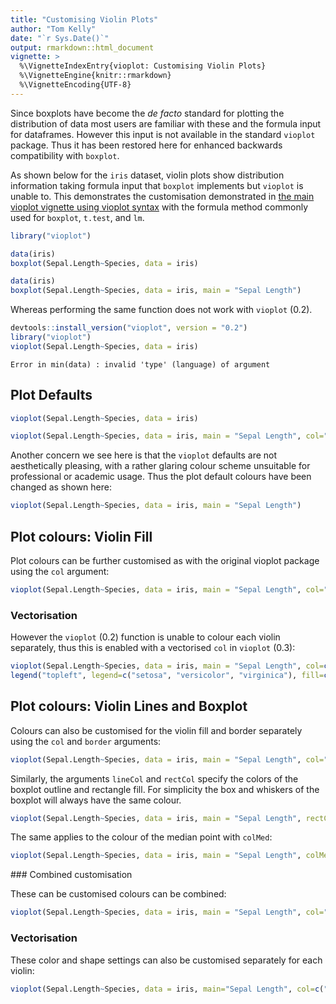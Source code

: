 ```yaml
---
title: "Customising Violin Plots"
author: "Tom Kelly"
date: "`r Sys.Date()`"
output: rmarkdown::html_document
vignette: >
  %\VignetteIndexEntry{vioplot: Customising Violin Plots}
  %\VignetteEngine{knitr::rmarkdown}
  %\VignetteEncoding{UTF-8}
---
```


Since boxplots have become the _de facto_ standard for plotting the distribution of data most users are familiar with these and the formula input for dataframes. However this input is not available in the standard `vioplot` package. Thus it has been restored here for enhanced backwards compatibility with `boxplot`.

As shown below for the `iris` dataset, violin plots show distribution information taking formula input that `boxplot` implements but `vioplot` is unable to. This demonstrates the customisation demonstrated in [the main vioplot vignette using vioplot syntax](violin_customisation.html) with the formula method commonly used for `boxplot`, `t.test`, and `lm`.

```r
library("vioplot")
```

```r
data(iris)
boxplot(Sepal.Length~Species, data = iris)
```

```r
data(iris)
boxplot(Sepal.Length~Species, data = iris, main = "Sepal Length")
```

Whereas performing the same function does not work with `vioplot` (0.2).

```r
devtools::install_version("vioplot", version = "0.2")
library("vioplot")
vioplot(Sepal.Length~Species, data = iris)
```

```warning
Error in min(data) : invalid 'type' (language) of argument
```

## Plot Defaults

```r
vioplot(Sepal.Length~Species, data = iris)
```

```r
vioplot(Sepal.Length~Species, data = iris, main = "Sepal Length", col="magenta")
```

Another concern we see here is that the `vioplot` defaults are not aesthetically pleasing, with a rather glaring colour scheme unsuitable for professional or academic usage. Thus the plot default colours have been changed as shown here:

```r
vioplot(Sepal.Length~Species, data = iris, main = "Sepal Length")
```

## Plot colours: Violin Fill

Plot colours can be further customised as with the original vioplot package using the `col` argument:

```r
vioplot(Sepal.Length~Species, data = iris, main = "Sepal Length", col="lightblue")
```

### Vectorisation

However the `vioplot` (0.2) function is unable to colour each violin separately, thus this is enabled with a vectorised `col` in `vioplot` (0.3):

```r
vioplot(Sepal.Length~Species, data = iris, main = "Sepal Length", col=c("lightgreen", "lightblue", "palevioletred"))
legend("topleft", legend=c("setosa", "versicolor", "virginica"), fill=c("lightgreen", "lightblue", "palevioletred"), cex = 0.5)
```


## Plot colours: Violin Lines and Boxplot

Colours can also be customised for the violin fill and border separately using the `col` and `border` arguments:

```r
vioplot(Sepal.Length~Species, data = iris, main = "Sepal Length", col="lightblue", border="royalblue")
```

Similarly, the arguments `lineCol` and `rectCol` specify the colors of the boxplot outline and rectangle fill. For simplicity the box and whiskers of the boxplot will always have the same colour.

```r
vioplot(Sepal.Length~Species, data = iris, main = "Sepal Length", rectCol="palevioletred", lineCol="violetred")
```
 
 The same applies to the colour of the median point with `colMed`:
 
```r
vioplot(Sepal.Length~Species, data = iris, main = "Sepal Length", colMed="violet")
```
 
 ### Combined customisation
 
 These can be customised colours can be combined:
 
```r
vioplot(Sepal.Length~Species, data = iris, main = "Sepal Length", col="lightblue", border="royalblue", rectCol="palevioletred", lineCol="violetred", colMed="violet")
```
 
### Vectorisation

These color and shape settings can also be customised separately for each violin:
```r
vioplot(Sepal.Length~Species, data = iris, main="Sepal Length", col=c("lightgreen", "lightblue", "palevioletred"), border=c("darkolivegreen4", "royalblue4", "violetred4"), rectCol=c("forestgreen", "blue", "palevioletred3"), lineCol=c("darkolivegreen", "royalblue", "violetred4"), colMed=c("green", "cyan", "magenta"), pchMed=c(15, 17, 19))
```
